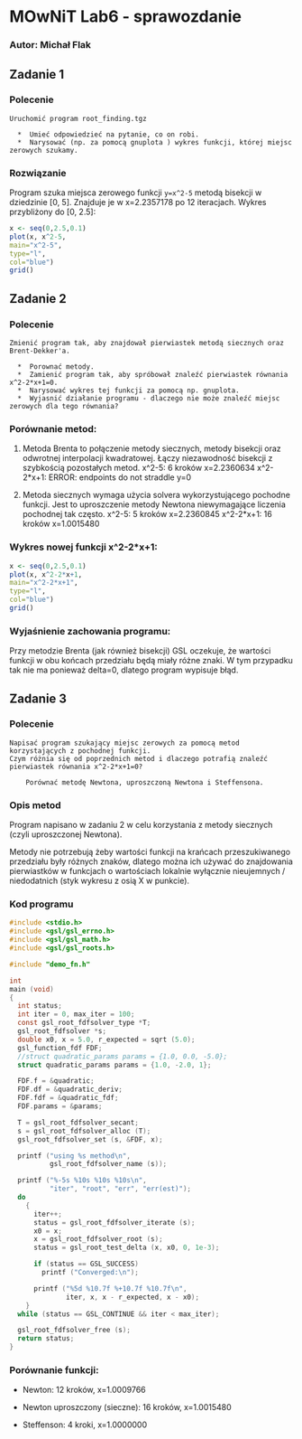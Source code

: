 # MOwNiT Lab6 - sprawozdanie
### Autor: Michał Flak 

## Zadanie 1

### Polecenie
```
Uruchomić program root_finding.tgz

  *  Umieć odpowiedzieć na pytanie, co on robi.
  *  Narysować (np. za pomocą gnuplota ) wykres funkcji, której miejsc zerowych szukamy. 
```

### Rozwiązanie
Program szuka miejsca zerowego funkcji `y=x^2-5` metodą bisekcji w dziedzinie [0, 5]. Znajduje je w x=2.2357178 po 12 iteracjach. Wykres przybliżony do [0, 2.5]:

```r
x <- seq(0,2.5,0.1)
plot(x, x^2-5,
main="x^2-5",
type="l",
col="blue")
grid()
```

## Zadanie 2

### Polecenie
```
Zmienić program tak, aby znajdował pierwiastek metodą siecznych oraz Brent-Dekker'a.

  *  Porownać metody.
  *  Zamienić program tak, aby spróbował znaleźć pierwiastek równania x^2-2*x+1=0.
  *  Narysować wykres tej funkcji za pomocą np. gnuplota.
  *  Wyjasnić działanie programu - dlaczego nie może znaleźć miejsc zerowych dla tego równania? 
```

### Porównanie metod:

  1. Metoda Brenta to połączenie metody siecznych, metody bisekcji oraz odwrotnej interpolacji kwadratowej. Łączy niezawodność bisekcji z szybkością pozostałych metod.
  x^2-5: 6 kroków x=2.2360634
  x^2-2*x+1: ERROR: endpoints do not straddle y=0

  2. Metoda siecznych wymaga użycia solvera wykorzystującego pochodne funkcji. Jest to uproszczenie metody Newtona niewymagające liczenia pochodnej tak często.
  x^2-5: 5 kroków x=2.2360845
  x^2-2*x+1: 16 kroków x=1.0015480

### Wykres nowej funkcji x^2-2*x+1:

```r
x <- seq(0,2.5,0.1)
plot(x, x^2-2*x+1,
main="x^2-2*x+1",
type="l",
col="blue")
grid()
```

### Wyjaśnienie zachowania programu:

Przy metodzie Brenta (jak również bisekcji) GSL oczekuje, że wartości funkcji w obu końcach przedziału będą miały różne znaki. W tym przypadku tak nie ma ponieważ delta=0, dlatego program wypisuje błąd.

## Zadanie 3

### Polecenie

```
Napisać program szukający miejsc zerowych za pomocą metod korzystających z pochodnej funkcji. 
Czym różnia się od poprzednich metod i dlaczego potrafią znaleźć pierwiastek równania x^2-2*x+1=0?

    Porównać metodę Newtona, uproszczoną Newtona i Steffensona. 
```

### Opis metod
Program napisano w zadaniu 2 w celu korzystania z metody siecznych (czyli uproszczonej Newtona).

Metody nie potrzebują żeby wartości funkcji na krańcach przeszukiwanego przedziału były różnych znaków, dlatego można ich używać do znajdowania pierwiastków w funkcjach o wartościach lokalnie wyłącznie nieujemnych / niedodatnich (styk wykresu z osią X w punkcie).

### Kod programu
```c
#include <stdio.h>
#include <gsl/gsl_errno.h>
#include <gsl/gsl_math.h>
#include <gsl/gsl_roots.h>

#include "demo_fn.h"

int
main (void)
{
  int status;
  int iter = 0, max_iter = 100;
  const gsl_root_fdfsolver_type *T;
  gsl_root_fdfsolver *s;
  double x0, x = 5.0, r_expected = sqrt (5.0);
  gsl_function_fdf FDF;
  //struct quadratic_params params = {1.0, 0.0, -5.0};
  struct quadratic_params params = {1.0, -2.0, 1};

  FDF.f = &quadratic;
  FDF.df = &quadratic_deriv;
  FDF.fdf = &quadratic_fdf;
  FDF.params = &params;

  T = gsl_root_fdfsolver_secant;
  s = gsl_root_fdfsolver_alloc (T);
  gsl_root_fdfsolver_set (s, &FDF, x);

  printf ("using %s method\n",
          gsl_root_fdfsolver_name (s));

  printf ("%-5s %10s %10s %10s\n",
          "iter", "root", "err", "err(est)");
  do
    {
      iter++;
      status = gsl_root_fdfsolver_iterate (s);
      x0 = x;
      x = gsl_root_fdfsolver_root (s);
      status = gsl_root_test_delta (x, x0, 0, 1e-3);

      if (status == GSL_SUCCESS)
        printf ("Converged:\n");

      printf ("%5d %10.7f %+10.7f %10.7f\n",
              iter, x, x - r_expected, x - x0);
    }
  while (status == GSL_CONTINUE && iter < max_iter);

  gsl_root_fdfsolver_free (s);
  return status;
}
```

### Porównanie funkcji:

* Newton: 
  12 kroków, x=1.0009766

* Newton uproszczony (sieczne):
  16 kroków, x=1.0015480

* Steffenson:
  4 kroki, x=1.0000000